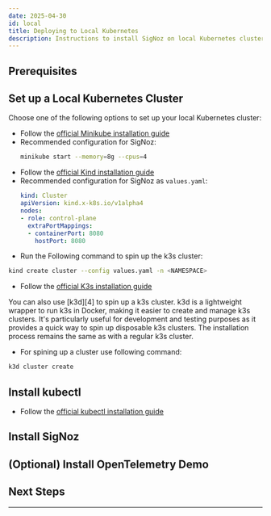 ```yaml
---
date: 2025-04-30
id: local
title: Deploying to Local Kubernetes
description: Instructions to install SigNoz on local Kubernetes clusters like Minikube, Kind, or K3s
---
```



<SigNozCloud />

## Prerequisites
<CommonPrerequisites />

## Set up a Local Kubernetes Cluster

Choose one of the following options to set up your local Kubernetes cluster:

<Tabs>
<TabItem label="Minikube" value="minikube">

- Follow the [official Minikube installation guide][1]
- Recommended configuration for SigNoz:
  ```bash
  minikube start --memory=8g --cpus=4
  ```
</TabItem>

<TabItem label="Kind" value="kind">

- Follow the [official Kind installation guide][2]
- Recommended configuration for SigNoz as `values.yaml`:
  ```yaml
  kind: Cluster
  apiVersion: kind.x-k8s.io/v1alpha4
  nodes:
  - role: control-plane
    extraPortMappings:
    - containerPort: 8080
      hostPort: 8080
  ```
- Run the Following command to spin up the k3s cluster:
```bash
kind create cluster --config values.yaml -n <NAMESPACE>
```
</TabItem>

<TabItem label="K3S" value="k3s">

- Follow the [official K3s installation guide][3]
<Admonition type="tip">
You can also use [k3d][4] to spin up a k3s cluster. k3d is a lightweight wrapper to run k3s in Docker, making it easier to create and manage k3s clusters. It's particularly useful for development and testing purposes as it provides a quick way to spin up disposable k3s clusters. The installation process remains the same as with a regular k3s cluster.
</Admonition>

- For spining up a cluster use following command:
```bash
k3d cluster create 
```
</TabItem>
</Tabs>

## Install kubectl
- Follow the [official kubectl installation guide][5]


## Install SigNoz

<K8sInstall />

## (Optional) Install OpenTelemetry Demo

<K8sOtelDemo />

## Next Steps

<NextSteps />

---
[1]: https://minikube.sigs.k8s.io/docs/start/
[2]: https://kind.sigs.k8s.io/docs/user/quick-start/
[3]: https://docs.k3s.io/installation
[4]: https://k3d.io/
[5]: https://kubernetes.io/docs/tasks/tools/



